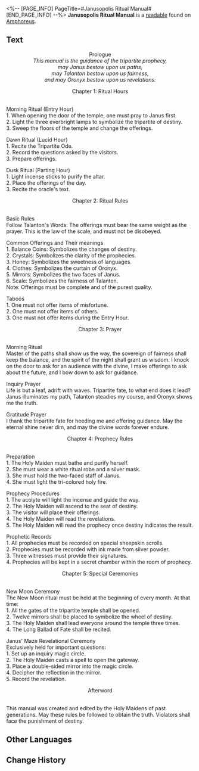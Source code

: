 <%-- [PAGE_INFO]
PageTitle=#Janusopolis Ritual Manual#
[END_PAGE_INFO] --%>
{{Readable Infobox
|id           = 457
|partIds      = 190766
|title        = 
|image        = Item Janusopolis Ritual Manual.png
|world        = Amphoreus
|parts        = 1
|author       = <!--to be added-->
|description  = A tome that has been passed down for generations in Janusopolis that contains the ritual process and past experiences.
|part1        = Janusopolis Ritual Manual
|source1      = {{cx|Source missing}}
|characters   = Janus; Oronyx; Talanton
|factions     = 
}}
'''Janusopolis Ritual Manual''' is a [[readable]] found on [[Amphoreus]].
<!--
==Location==
{{Map Embed|<map name>|<marker id>}}
-->
==Text==
<div align="center">Prologue<br />
''This manual is the guidance of the tripartite prophecy,''<br />
''may Janus bestow upon us paths,''<br />
''may Talanton bestow upon us fairness,''<br />
''and may Oronyx bestow upon us revelations.''

Chapter 1: Ritual Hours</div><br />Morning Ritual (Entry Hour)<br />
1. When opening the door of the temple, one must pray to Janus first.<br />
2. Light the three everbright lamps to symbolize the tripartite of destiny.<br />
3. Sweep the floors of the temple and change the offerings.

Dawn Ritual (Lucid Hour)<br />
1. Recite the Tripartite Ode.<br />
2. Record the questions asked by the visitors.<br />
3. Prepare offerings.

Dusk Ritual (Parting Hour)<br />
1. Light incense sticks to purify the altar.<br />
2. Place the offerings of the day.<br />
3. Recite the oracle's text.

<div align="center">Chapter 2: Ritual Rules</div><br />Basic Rules<br />
Follow Talanton's Words: The offerings must bear the same weight as the prayer. This is the law of the scale, and must not be disobeyed.

Common Offerings and Their meanings<br />
1. Balance Coins: Symbolizes the changes of destiny.<br />
2. Crystals: Symbolizes the clarity of the prophecies.<br />
3. Honey: Symbolizes the sweetness of languages.<br />
4. Clothes: Symbolizes the curtain of Oronyx.<br />
5. Mirrors: Symbolizes the two faces of Janus.<br />
6. Scale: Symbolizes the fairness of Talanton.<br />
Note: Offerings must be complete and of the purest quality.

Taboos<br />
1. One must not offer items of misfortune.<br />
2. One must not offer items of others.<br />
3. One must not offer items during the Entry Hour.

<div align="center">Chapter 3: Prayer</div><br />Morning Ritual<br />
Master of the paths shall show us the way, the sovereign of fairness shall keep the balance, and the spirit of the night shall grant us wisdom. I knock on the door to ask for an audience with the divine, I make offerings to ask about the future, and I bow down to ask for guidance.

Inquiry Prayer<br />
Life is but a leaf, adrift with waves. Tripartite fate, to what end does it lead? Janus illuminates my path, Talanton steadies my course, and Oronyx shows me the truth.

Gratitude Prayer<br />
I thank the tripartite fate for heeding me and offering guidance. May the eternal shine never dim, and may the divine words forever endure.

<div align="center">Chapter 4: Prophecy Rules</div><br />Preparation<br />
1. The Holy Maiden must bathe and purify herself.<br />
2. She must wear a white ritual robe and a silver mask.<br />
3. She must hold the two-faced staff of Janus.<br />
4. She must light the tri-colored holy fire.

Prophecy Procedures<br />
1. The acolyte will light the incense and guide the way.<br />
2. The Holy Maiden will ascend to the seat of destiny.<br />
3. The visitor will place their offerings.<br />
4. The Holy Maiden will read the revelations.<br />
5. The Holy Maiden will read the prophecy once destiny indicates the result.

Prophetic Records<br />
1. All prophecies must be recorded on special sheepskin scrolls.<br />
2. Prophecies must be recorded with ink made from silver powder.<br />
3. Three witnesses must provide their signatures.<br />
4. Prophecies will be kept in a secret chamber within the room of prophecy.

<div align="center">Chapter 5: Special Ceremonies</div><br />New Moon Ceremony<br />
The New Moon ritual must be held at the beginning of every month. At that time:<br />
1. All the gates of the tripartite temple shall be opened.<br />
2. Twelve mirrors shall be placed to symbolize the wheel of destiny.<br />
3. The Holy Maiden shall lead everyone around the temple three times.<br />
4. The Long Ballad of Fate shall be recited.

Janus' Maze Revelational Ceremony<br />
Exclusively held for important questions:<br />
1. Set up an inquiry magic circle.<br />
2. The Holy Maiden casts a spell to open the gateway.<br />
3. Place a double-sided mirror into the magic circle.<br />
4. Decipher the reflection in the mirror.<br />
5. Record the revelation.

<div align="center">Afterword</div><br />This manual was created and edited by the Holy Maidens of past generations. May these rules be followed to obtain the truth. Violators shall face the punishment of destiny.

<!--
==Trivia==
* 
-->
==Other Languages==
{{Other Languages
|en   = Janusopolis Ritual Manual
|zhs  = 雅努萨波利斯祭祀手册
|zht  = 雅努薩波利斯祭祀手冊
|ja   = ヤヌサポリス祭祀教本
|ko   = 야누소폴리스 제사 수첩
|es   = Manual de rituales de Janópolis
|fr   = Manuel de rituel de Janusopolis
|ru   = Компендиум ритуальных подношений Янусополиса
|th   = คู่มือการสักการะ Janusopolis
|vi   = Sổ Tay Cúng Tế Janusopolis
|de   = Ritualhandbuch von Janusopolis
|id   = Panduan Ritual Janusopolis
|pt   = Manual de Rituais de Janusópolis
}}

==Change History==
{{Change History|3.0}}